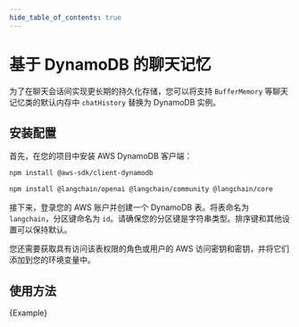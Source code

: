 ```yaml
---
hide_table_of_contents: true
---
```



# 基于 DynamoDB 的聊天记忆

为了在聊天会话间实现更长期的持久化存储，您可以将支持 `BufferMemory` 等聊天记忆类的默认内存中 `chatHistory` 替换为 DynamoDB 实例。

## 安装配置

首先，在您的项目中安装 AWS DynamoDB 客户端：

```bash npm2yarn
npm install @aws-sdk/client-dynamodb
```


<IntegrationInstallTooltip></IntegrationInstallTooltip>

```bash npm2yarn
npm install @langchain/openai @langchain/community @langchain/core
```

接下来，登录您的 AWS 账户并创建一个 DynamoDB 表。将表命名为 `langchain`，分区键命名为 `id`。请确保您的分区键是字符串类型。排序键和其他设置可以保持默认。

您还需要获取具有访问该表权限的角色或用户的 AWS 访问密钥和密钥，并将它们添加到您的环境变量中。

## 使用方法


<CodeBlock language="typescript">{Example}</CodeBlock>